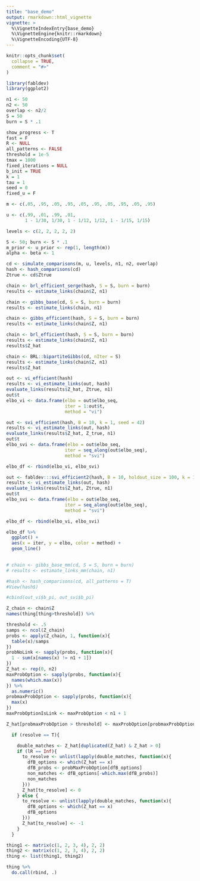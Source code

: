 ```yaml
---
title: "base_demo"
output: rmarkdown::html_vignette
vignette: >
  %\VignetteIndexEntry{base_demo}
  %\VignetteEngine{knitr::rmarkdown}
  %\VignetteEncoding{UTF-8}
---
```


```r
knitr::opts_chunk$set(
  collapse = TRUE,
  comment = "#>"
)
```

```r
library(fabldev)
library(ggplot2)
```


```r
n1 <- 50
n2 <- 50
overlap <- n2/2
S = 50
burn = S * .1

show_progress <- T
fast = F
R <- NULL
all_patterns <- FALSE
threshold = 1e-5
tmax = 1000
fixed_iterations = NULL
b_init = TRUE
k = 1
tau = 1
seed = 0
fixed_u = F

m <- c(.05, .95, .05, .95, .05, .95, .05, .95, .05, .95)

u <- c(.99, .01, .99, .01, 
       1 - 1/30, 1/30, 1 - 1/12, 1/12, 1 - 1/15, 1/15)

levels <- c(2, 2, 2, 2, 2)

S <- 50; burn <- S * .1
m_prior <- u_prior <- rep(1, length(m))
alpha <- beta <- 1

cd <- simulate_comparisons(m, u, levels, n1, n2, overlap)
hash <- hash_comparisons(cd)
Ztrue <- cd$Ztrue

chain <- brl_efficient_serge(hash, S = S, burn = burn)
results <- estimate_links(chain$Z, n1)

chain <- gibbs_base(cd, S = S, burn = burn)
results <- estimate_links(chain, n1)

chain <- gibbs_efficient(hash, S = S, burn = burn)
results <- estimate_links(chain$Z, n1)

chain <- brl_efficient(hash, S = S, burn = burn)
results <- estimate_links(chain$Z, n1)
results$Z_hat

chain <- BRL::bipartiteGibbs(cd, nIter = S)
results <- estimate_links(chain$Z, n1)
results$Z_hat

out <- vi_efficient(hash)
results <- vi_estimate_links(out, hash)
evaluate_links(results$Z_hat, Ztrue, n1)
out$t
elbo_vi <- data.frame(elbo = out$elbo_seq,
                      iter = 1:out$t, 
                      method = "vi")

out <- svi_efficient(hash, B = 10, k = 1, seed = 42)
results <- vi_estimate_links(out, hash)
evaluate_links(results$Z_hat, Z_true, n1)
out$t
elbo_svi <- data.frame(elbo = out$elbo_seq,
                      iter = seq_along(out$elbo_seq), 
                      method = "svi")

elbo_df <- rbind(elbo_vi, elbo_svi)

out <- fabldev:::svi_efficient2(hash, B = 10, holdout_size = 100, k = 1, seed = 42)
results <- vi_estimate_links(out, hash)
evaluate_links(results$Z_hat, Ztrue, n1)
out$t
elbo_svi <- data.frame(elbo = out$elbo_seq,
                      iter = seq_along(out$elbo_seq), 
                      method = "svi")

elbo_df <- rbind(elbo_vi, elbo_svi)

elbo_df %>% 
  ggplot() +
  aes(x = iter, y = elbo, color = method) +
  geom_line()
  

# chain <- gibbs_base_mm(cd, S = S, burn = burn)
# results <- estimate_links_mm(chain, n1)

#hash <- hash_comparisons(cd, all_patterns = T)
#View(hash$)

#cbind(out_vi$b_pi, out_svi$b_pi)
```


```r
Z_chain <- chain$Z
names(thing[thing>threshold]) %>% 

threshold <- .5
samps <- ncol(Z_chain)
probs <- apply(Z_chain, 1, function(x){
  table(x)/samps
})
probNoLink <- sapply(probs, function(x){
  1 - sum(x[names(x) != n1 + 1])
})
Z_hat <- rep(0, n2)
maxProbOption <- sapply(probs, function(x){
  names(which.max(x))
}) %>% 
  as.numeric()
probmaxProbOption <- sapply(probs, function(x){
  max(x)
})
maxProbOptionIsLink <- maxProbOption < n1 + 1

Z_hat[probmaxProbOption > threshold] <- maxProbOption[probmaxProbOption > threshold]

  if (resolve == T){

    double_matches <- Z_hat[duplicated(Z_hat) & Z_hat > 0]
    if (lR == Inf){
      to_resolve <- unlist(lapply(double_matches, function(x){
        dfB_options <- which(Z_hat == x)
        dfB_probs <- probMaxProbOption[dfB_options]
        non_matches <- dfB_options[-which.max(dfB_probs)]
        non_matches
      }))
      Z_hat[to_resolve] <- 0
    } else {
      to_resolve <- unlist(lapply(double_matches, function(x){
        dfB_options <- which(Z_hat == x)
        dfB_options
      }))
      Z_hat[to_resolve] <- -1
    }
  }

thing1 <- matrix(c(1, 2, 3, 4), 2, 2)
thing2 <- matrix(c(1, 2, 3, 4), 2, 2)
thing <- list(thing1, thing2)

thing %>% 
  do.call(rbind, .)
```

